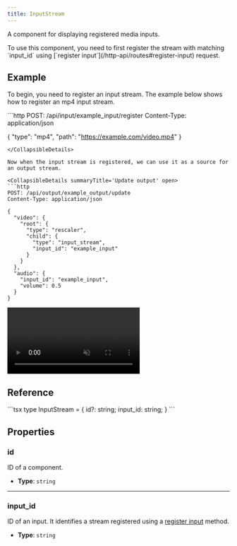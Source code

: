 ```yaml
---
title: InputStream
---
```


A component for displaying registered media inputs.

<Aside> To use this component, you need to first register the stream with matching `input_id` using [`register input`](/http-api/routes#register-input) request. </Aside>

## Example

To begin, you need to register an input stream. The example below shows how to register an mp4 input stream.

<CollapsibleDetails summaryTitle='Register mp4 input' open>
```http
POST: /api/input/example_input/register
Content-Type: application/json

{
  "type": "mp4",
  "path": "https://example.com/video.mp4"
}
```
</CollapsibleDetails>

Now when the input stream is registered, we can use it as a source for an output stream.

<CollapsibleDetails summaryTitle='Update output' open>
```http
POST: /api/output/example_output/update
Content-Type: application/json

{
  "video": {
    "root": {
      "type": "rescaler",
      "child": {
        "type": "input_stream",
        "input_id": "example_input"
      }
    }
  },
  "audio": {
    "input_id": "example_input",
    "volume": 0.5
  }
}
```
</CollapsibleDetails>

<CollapsibleDetails summaryTitle='Output'>
  <video autoplay loop muted src={ExampleImage} alt="example output" />
</CollapsibleDetails>

## Reference

<CollapsibleDetails summaryTitle='Type definitions' open>
```tsx
type InputStream = {
  id?: string;
  input_id: string;
}
```
</CollapsibleDetails>

## Properties

### id
ID of a component.

- **Type**: `string`

---

### input_id
ID of an input. It identifies a stream registered using a [register input](/http-api/routes#register-input) method.

- **Type**: `string`
